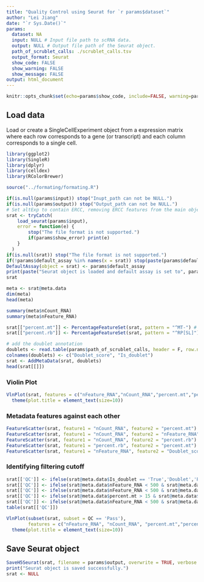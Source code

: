 ```yaml
---
title: "Quality Control using Seurat for `r params$dataset`"
author: "Lei Jiang"
date: "`r Sys.Date()`"
params:
  dataset: NA
  input: NULL # Input file path to scRNA data.
  output: NULL # Output file path of the Seurat object.
  path_of_scrublet_calls: ./scrublet_calls.tsv
  output_format: Seurat
  show_code: FALSE
  show_warning: FALSE
  show_message: FALSE
output: html_document
---
```

```r
knitr::opts_chunk$set(echo=params$show_code, include=FALSE, warning=params$show_warning, message=params$show_message)
```
## Load data
Load or create a SingleCellExperiment object from a expression matrix where each row corresponds to a gene (or transcript) and each column corresponds to a single cell.
```r
library(ggplot2)
library(SingleR)
library(dplyr)
library(celldex)
library(RColorBrewer)

source("../formating/formating.R")

if(is.null(params$input)) stop("Inupt_path can not be NULL.")
if(is.null(params$output)) stop("Output_path can not be NULL.")
# Set altExp to contain ERCC, removing ERCC features from the main object
srat <- tryCatch(
    load_seurat(params$input),
    error = function(e) {
        stop("The file format is not supported.")
        if(params$show_error) print(e)
    }
  )
if(is.null(srat)) stop("The file format is not supported.")
if(!params$default_assay %in% names(x = srat)) stop(paste(params$default_assay, "does not exist."))
DefaultAssay(object = srat) <- params$default_assay
print(paste("Seurat object is loaded and default assay is set to", params$default_assay, "."))
srat

meta <- srat@meta.data
dim(meta)
head(meta)

summary(meta$nCount_RNA)
summary(meta$nFeature_RNA)

srat[["percent.mt"]] <- PercentageFeatureSet(srat, pattern = "^MT-") # Michochondrial genes
srat[["percent.rb"]] <- PercentageFeatureSet(srat, pattern = "^RP[SL]") # Ribosomal proteins (their names begin with RPS or RPL)

# add the doublet annotation
doublets <- read.table(params$path_of_scrublet_calls, header = F, row.names = 1)
colnames(doublets) <- c("Doublet_score", "Is_doublet")
srat <- AddMetaData(srat, doublets)
head(srat[[]])

```
### Violin Plot
```r
VlnPlot(srat, features = c("nFeature_RNA","nCount_RNA","percent.mt","percent.rb"),ncol = 4,pt.size = 0.1) & 
  theme(plot.title = element_text(size=10))
```
### Metadata features against each other
```r
FeatureScatter(srat, feature1 = "nCount_RNA", feature2 = "percent.mt")
FeatureScatter(srat, feature1 = "nCount_RNA", feature2 = "nFeature_RNA")
FeatureScatter(srat, feature1 = "nCount_RNA", feature2 = "percent.rb")
FeatureScatter(srat, feature1 = "percent.rb", feature2 = "percent.mt")
FeatureScatter(srat, feature1 = "nFeature_RNA", feature2 = "Doublet_score")
```
### Identifying filtering cutoff
```r
srat[['QC']] <- ifelse(srat@meta.data$Is_doublet == 'True','Doublet','Pass')
srat[['QC']] <- ifelse(srat@meta.data$nFeature_RNA < 500 & srat@meta.data$QC == 'Pass','Low_nFeature',srat@meta.data$QC)
srat[['QC']] <- ifelse(srat@meta.data$nFeature_RNA < 500 & srat@meta.data$QC != 'Pass' & srat@meta.data$QC != 'Low_nFeature',paste('Low_nFeature',srat@meta.data$QC,sep = ','),srat@meta.data$QC)
srat[['QC']] <- ifelse(srat@meta.data$percent.mt > 15 & srat@meta.data$QC == 'Pass','High_MT',srat@meta.data$QC)
srat[['QC']] <- ifelse(srat@meta.data$nFeature_RNA < 500 & srat@meta.data$QC != 'Pass' & srat@meta.data$QC != 'High_MT',paste('High_MT',srat@meta.data$QC,sep = ','),srat@meta.data$QC)
table(srat[['QC']])

VlnPlot(subset(srat, subset = QC == 'Pass'), 
        features = c("nFeature_RNA", "nCount_RNA", "percent.mt","percent.rb"), ncol = 4, pt.size = 0.1) & 
  theme(plot.title = element_text(size=10))
```

## Save Seurat object
```r
SaveH5Seurat(srat, filename = params$output, overwrite = TRUE, verbose = FALSE)
print("Seurat object is saved successfully.")
srat <- NULL
```
